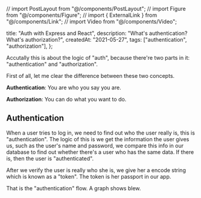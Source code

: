 // import PostLayout from "@/components/PostLayout";
// import Figure from "@/components/Figure";
// import { ExternalLink } from "@/components/Link";
// import Video from "@/components/Video";

  title: "Auth with Express and React",
  description: "What's authentication? What's authorization?",
  createdAt: "2021-05-27",
  tags: ["authentication", "authorization"],
};


Accutally this is about the logic of "auth", because there're two parts in it: "authentication" and "authorization".

First of all, let me clear the difference between these two concepts.

**Authentication**: You are who you say you are.

**Authorization**: You can do what you want to do.

## Authentication

When a user tries to log in, we need to find out who the user really is, this is "authentication". The logic of this is we get the information the user gives us, such as the user's name and password, we compare this info in our database to find out whether there's a user who has the same data. If there is, then the user is "authenticated".

After we verify the user is really who she is, we give her a encode string which is known as a "token". The token is her passport in our app.

That is the "authentication" flow. A graph shows blew.
